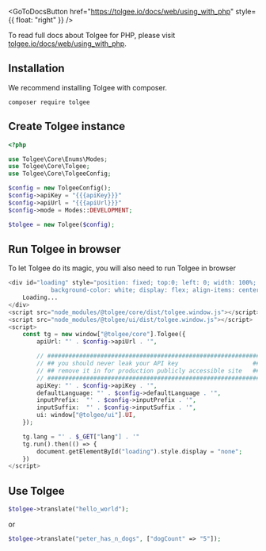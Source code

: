 
<GoToDocsButton href="https://tolgee.io/docs/web/using_with_php" style={{ float: "right" }} />

To read full docs about Tolgee for PHP, please visit [tolgee.io/docs/web/using_with_php](https://tolgee.io/docs/web/using_with_php).

## Installation
We recommend installing Tolgee with composer.
```
composer require tolgee
```

## Create Tolgee instance
```php
<?php

use Tolgee\Core\Enums\Modes;
use Tolgee\Core\Tolgee;
use Tolgee\Core\TolgeeConfig;

$config = new TolgeeConfig();
$config->apiKey = "{{{apiKey}}}"
$config->apiUrl = "{{{apiUrl}}}"
$config->mode = Modes::DEVELOPMENT;

$tolgee = new Tolgee($config);
```

## Run Tolgee in browser
To let Tolgee do its magic, you will also need to run Tolgee in browser
```php
<div id="loading" style="position: fixed; top:0; left: 0; width: 100%; height: 100%;
            background-color: white; display: flex; align-items: center; justify-content: center;">
    Loading...
</div>
<script src="node_modules/@tolgee/core/dist/tolgee.window.js"></script>
<script src="node_modules/@tolgee/ui/dist/tolgee.window.js"></script>
<script>
    const tg = new window["@tolgee/core"].Tolgee({
        apiUrl: "' . $config->apiUrl . '",

        // ############################################################
        // ## you should never leak your API key                     ##
        // ## remove it in for production publicly accessible site   ##
        // ############################################################
        apiKey: "' . $config->apiKey . '",
        defaultLanguage: "' . $config->defaultLanguage . '",
        inputPrefix:  "' . $config->inputPrefix . '",
        inputSuffix:  "' . $config->inputSuffix . '",
        ui: window["@tolgee/ui"].UI,
    });

    tg.lang = "' . $_GET["lang"] . '"
    tg.run().then(() => {
        document.getElementById("loading").style.display = "none";
    })
</script>
```

## Use Tolgee
```php
$tolgee->translate("hello_world");
```
or
```php
$tolgee->translate("peter_has_n_dogs", ["dogCount" => "5"]);
```
